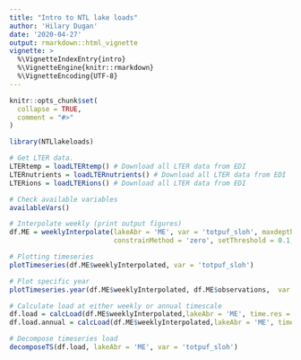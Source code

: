 ```yaml
---
title: "Intro to NTL lake loads"
author: 'Hilary Dugan'
date: '2020-04-27'
output: rmarkdown::html_vignette
vignette: >
  %\VignetteIndexEntry{intro}
  %\VignetteEngine{knitr::rmarkdown}
  %\VignetteEncoding{UTF-8}
---
```


```r
knitr::opts_chunk$set(
  collapse = TRUE,
  comment = "#>"
)
```

```r
library(NTLlakeloads)
```

```r
# Get LTER data. 
LTERtemp = loadLTERtemp() # Download all LTER data from EDI
LTERnutrients = loadLTERnutrients() # Download all LTER data from EDI
LTERions = loadLTERions() # Download all LTER data from EDI

# Check available variables
availableVars()
```

```r
# Interpolate weekly (print output figures)
df.ME = weeklyInterpolate(lakeAbr = 'ME', var = 'totpuf_sloh', maxdepth = 24, 
                          constrainMethod = 'zero', setThreshold = 0.1, printFigs = TRUE)
```

```r
# Plotting timeseries
plotTimeseries(df.ME$weeklyInterpolated, var = 'totpuf_sloh')

# Plot specific year
plotTimeseries.year(df.ME$weeklyInterpolated, df.ME$observations,  var = 'totpuf_sloh', chooseYear = 2018)
```

```r
# Calculate load at either weekly or annual timescale
df.load = calcLoad(df.ME$weeklyInterpolated,lakeAbr = 'ME', time.res = 'weekly')
df.load.annual = calcLoad(df.ME$weeklyInterpolated,lakeAbr = 'ME', time.res = 'annual')
```

```r
# Decompose timeseries load
decomposeTS(df.load, lakeAbr = 'ME', var = 'totpuf_sloh')
```



